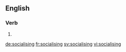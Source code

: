 
==English==

===Verb===
{{head|en}}

# {{present participle of|socialise|lang=en}}

[[de:socialising]]
[[fr:socialising]]
[[sv:socialising]]
[[vi:socialising]]